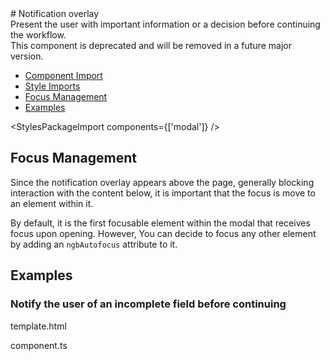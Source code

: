
<Meta of={notificationOverlayStories} />

<div className="docs-title">
  # Notification overlay

  <div className="buttons-container">
    <link-design of={JSON.stringify(notificationOverlayStories)}></link-design>
    <PostComponentDemoLink component="notification-overlay" />
  </div>
</div>

<div className="lead mb-16">
  Present the user with important information or a decision before continuing the workflow.
</div>

<div className="banner banner-warning mb-24">
  This component is deprecated and will be removed in a future major version.
</div>

<ul>
  <li>
    <a href="#component-import" target="_self">
      Component Import
    </a>
  </li>
  <li>
    <a href="#style-imports" target="_self">
      Style Imports
    </a>
  </li>
  <li>
    <a href="#focus-management" target="_self">
      Focus Management
    </a>
  </li>
  <li>
    <a href="#examples" target="_self">
      Examples
    </a>
  </li>
</ul>

<NgbComponentImport module="NgbModalModule" />

<StylesPackageImport components={['modal']} />

## Focus Management

Since the notification overlay appears above the page, generally blocking interaction with the content below,
it is important that the focus is move to an element within it.

By default, it is the first focusable element within the modal that receives focus upon opening.
However, You can decide to focus any other element by adding an `ngbAutofocus` attribute to it.

## Examples

### Notify the user of an incomplete field before continuing

<post-tabs>
  <post-tab-header panel="basicExampleHTML">template.html</post-tab-header>
  <post-tab-panel name="basicExampleHTML">
    <Source code={basicExampleHTML} language="html"/>
  </post-tab-panel>

<post-tab-header panel="basicExampleAngular">component.ts</post-tab-header>
<post-tab-panel name="basicExampleAngular">
<Source code={basicExampleAngular} language="ts"/>
</post-tab-panel>
</post-tabs>
